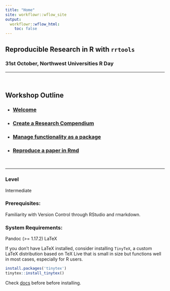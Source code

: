 ```yaml
---
title: "Home"
site: workflowr::wflow_site
output:
  workflowr::wflow_html:
    toc: false
---
```


## Reproducible Research in R with `rrtools`

### 31st October, Northwest Universities R Day


---

<br>

## **Workshop Outline**

- ### [**Welcome**](https://annakrystalli.me/rrtools-repro-research/intro.html)
- ### [**Create a Research Compendium**](https://annakrystalli.me/rrtools-repro-research/create-compendium.html)
- ### [**Manage functionality as a package**](https://annakrystalli.me/rrtools-repro-research/package.html)
- ### [**Reproduce a paper in Rmd**](https://annakrystalli.me/rrtools-repro-research/paper.html)

<br>


---

### Level

Intermediate

### Prerequisites:

Familiarity with Version Control through RStudio and rmarkdown.


### System Requirements:

Pandoc (>= 1.17.2)
LaTeX

If you don't have LaTeX installed, consider installing `TinyTeX`, a custom LaTeX distribution based on TeX Live that is small in size but functions well in most cases, especially for R users. 

```r
install.packages('tinytex')
tinytex::install_tinytex()
```

Check [docs](https://yihui.name/tinytex/) before before installing.